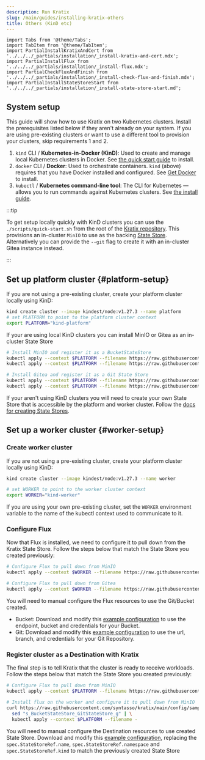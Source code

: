 ```yaml
---
description: Run Kratix
slug: /main/guides/installing-kratix-others
title: Others (KinD etc)
---
```


```mdx-code-block
import Tabs from '@theme/Tabs';
import TabItem from '@theme/TabItem';
import PartialInstallKratixAndCert from '../../../_partials/installation/_install-kratix-and-cert.mdx';
import PartialInstallFlux from '../../../_partials/installation/_install-flux.mdx';
import PartialCheckFluxAndFinish from '../../../_partials/installation/_install-check-flux-and-finish.mdx';
import PartialInstallStateStoreStart from  '../../../_partials/installation/_install-state-store-start.md';
```

## System setup

This guide will show how to use Kratix on two Kubernetes clusters. Install the prerequisites
listed below if they aren't already on your system. If you are using pre-existing clusters
or want to use a different tool to provision your clusters, skip requirements 1 and 2.

1. `kind` CLI / **Kubernetes-in-Docker (KinD)**:
   Used to create and manage local Kubernetes clusters in Docker. See [the quick start guide](https://kind.sigs.k8s.io/docs/user/quick-start/) to install.
2. `docker` CLI / **Docker**:
   Used to orchestrate containers. `kind` (above) requires that you have Docker installed and configured. See [Get Docker](https://docs.docker.com/get-docker/) to install.
3. `kubectl` / **Kubernetes command-line tool**:
   The CLI for Kubernetes — allows you to run commands against Kubernetes clusters. See [the install guide](https://kubernetes.io/docs/tasks/tools/#kubectl).

:::tip

To get setup locally quickly with KinD clusters you can use the `./scripts/quick-start.sh`
from the root of the [Kratix repository](https://github.com/syntasso/kratix). This provisions
an in-cluster `MinIO` to use as the backing [State Store](/main/reference/statestore/intro).
Alternatively you can provide the `--git` flag to create it with an in-cluster Gitea
instance instead.

:::

## Set up platform cluster {#platform-setup}

If you are not using a pre-existing cluster, create your platform cluster locally using KinD:
```bash
kind create cluster --image kindest/node:v1.27.3 --name platform
# set PLATFORM to point to the platform cluster context
export PLATFORM="kind-platform"
```


<PartialInstallKratixAndCert />

<PartialInstallStateStoreStart />

If your are using local KinD clusters you can install MinIO or Gitea as an in-cluster State Store

<Tabs className="boxedTabs" groupId="stateStore">
  <TabItem value="minio" label="Bucket (on KinD)">

  ```bash
  # Install MinIO and register it as a BucketStateStore
  kubectl apply --context $PLATFORM --filename https://raw.githubusercontent.com/syntasso/kratix/main/config/samples/minio-install.yaml
  kubectl apply --context $PLATFORM --filename https://raw.githubusercontent.com/syntasso/kratix/main/config/samples/platform_v1alpha1_bucketstatestore.yaml
  ```

  </TabItem>

  <TabItem value="gitea" label="Git (on KinD)">

  ```bash
  # Install Gitea and register it as a Git State Store
  kubectl apply --context $PLATFORM --filename https://raw.githubusercontent.com/syntasso/kratix/main/hack/platform/gitea-install.yaml
  kubectl apply --context $PLATFORM --filename https://raw.githubusercontent.com/syntasso/kratix/main/config/samples/platform_v1alpha1_gitstatestore.yaml
  ```

  </TabItem>

  <TabItem value="custom" label="Custom">

  If your aren't using KinD clusters you will need to create your own State
  Store that is accessible by the platform and worker cluster. Follow the [docs
  for creating State Stores](/main/reference/statestore/intro).

  </TabItem>

</Tabs>


## Set up a worker cluster {#worker-setup}

### Create worker cluster
If you are not using a pre-existing cluster, create your platform cluster locally using KinD:
```bash
kind create cluster --image kindest/node:v1.27.3 --name worker

# set WORKER to point to the worker cluster context
export WORKER="kind-worker"
```

If you are using your own pre-existing cluster, set the `WORKER` environment
variable to the name of the kubectl context used to communicate to it.

<PartialInstallFlux />

### Configure Flux
Now that Flux is installed, we need to configure it to pull down from the Kratix State Store.
Follow the steps below that match the State Store you created previously:

<Tabs className="boxedTabs" groupId="stateStore">
<TabItem value="minio" label="Bucket (on KinD)">

```bash
# Configure Flux to pull down from MinIO
kubectl apply --context $WORKER --filename https://raw.githubusercontent.com/syntasso/kratix/main/hack/destination/gitops-tk-resources.yaml
```

</TabItem>

<TabItem value="gitea" label="Git (on KinD)">

```bash
# Configure Flux to pull down from Gitea
kubectl apply --context $WORKER --filename https://raw.githubusercontent.com/syntasso/kratix/main/hack/destination/gitops-tk-resources-git.yaml
```

</TabItem>

<TabItem value="custom" label="Custom">

  You will need to manual configure the Flux resources to use the Git/Bucket created.

  - Bucket: Download and modify this [example configuration](https://raw.githubusercontent.com/syntasso/kratix/main/hack/destination/gitops-tk-resources.yaml)
    to use the endpoint, bucket and credentials for your Bucket.
  - Git: Download and modify this [example configuration](https://raw.githubusercontent.com/syntasso/kratix/main/hack/destination/gitops-tk-resources-git.yaml)
    to use the url, branch, and credentials for your Git Repository.

</TabItem>
</Tabs>


### Register cluster as a Destination with Kratix

The final step is to tell Kratix that the cluster is ready to receive workloads.
Follow the steps below that match the State Store you created previously:

<Tabs className="boxedTabs" groupId="stateStore">
<TabItem value="minio" label="Bucket (on KinD)">

```bash
# Configure Flux to pull down from MinIO
kubectl apply --context $PLATFORM --filename https://raw.githubusercontent.com/syntasso/kratix/main/config/samples/platform_v1alpha1_worker.yaml
```

</TabItem>

<TabItem value="gitea" label="Git (on KinD)">

```bash
# Install flux on the worker and configure it to pull down from MinIO
curl https://raw.githubusercontent.com/syntasso/kratix/main/config/samples/platform_v1alpha1_worker.yaml | \
  sed "s_BucketStateStore_GitStateStore_g" | \
  kubectl apply --context $PLATFORM --filename -
```

</TabItem>

<TabItem value="custom" label="Custom">

You will need to manual configure the Destination resources to use created State Store.
Download and modify this [example configuration](https://raw.githubusercontent.com/syntasso/kratix/main/config/samples/platform_v1alpha1_worker.yaml),
replacing the `spec.StateStoreRef.name`, `spec.StateStoreRef.namespace` and `spec.StateStoreRef.kind`
to match the previously created State Store

</TabItem>
</Tabs>

<PartialCheckFluxAndFinish />
